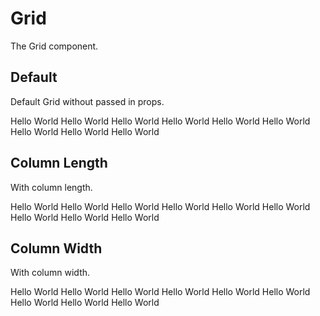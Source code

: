
<Meta title="Grid" />

# Grid

The Grid component.


## Default

Default Grid without passed in props.

<Grid>
  <GridItem>Hello World</GridItem>
  <GridItem>Hello World</GridItem>
  <GridItem>Hello World</GridItem>
  <GridItem>Hello World</GridItem>
  <GridItem>Hello World</GridItem>
  <GridItem>Hello World</GridItem>
  <GridItem>Hello World</GridItem>
  <GridItem>Hello World</GridItem>
  <GridItem>Hello World</GridItem>
</Grid>

## Column Length

With column length.

<Grid columnLength={3}>
  <GridItem>Hello World</GridItem>
  <GridItem>Hello World</GridItem>
  <GridItem>Hello World</GridItem>
  <GridItem>Hello World</GridItem>
  <GridItem>Hello World</GridItem>
  <GridItem>Hello World</GridItem>
  <GridItem>Hello World</GridItem>
  <GridItem>Hello World</GridItem>
  <GridItem>Hello World</GridItem>
</Grid>

## Column Width

With column width.

<Grid columnWidth="210px">
  <GridItem>Hello World</GridItem>
  <GridItem>Hello World</GridItem>
  <GridItem>Hello World</GridItem>
  <GridItem>Hello World</GridItem>
  <GridItem>Hello World</GridItem>
  <GridItem>Hello World</GridItem>
  <GridItem>Hello World</GridItem>
  <GridItem>Hello World</GridItem>
  <GridItem>Hello World</GridItem>
</Grid>
